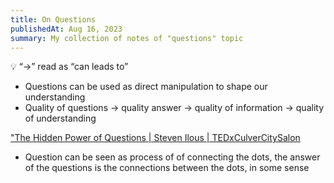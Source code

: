 ```yaml
---
title: On Questions
publishedAt: Aug 16, 2023
summary: My collection of notes of "questions" topic
---
```


<aside>
💡 “→” read as “can leads to”

</aside>

- Questions can be used as direct manipulation to shape our understanding
- Quality of questions → quality answer → quality of information → quality of understanding

["The Hidden Power of Questions | Steven Ilous | TEDxCulverCitySalon](https://www.youtube.com/watch?v=XPLZmEg0Zto)

- Question can be seen as process of of connecting the dots, the answer of the questions is the connections between the dots, in some sense
